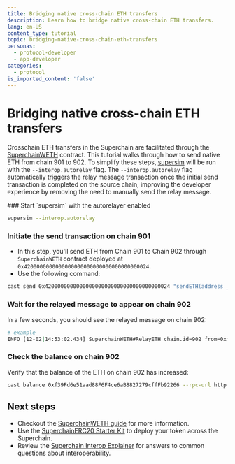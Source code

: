 ```yaml
---
title: Bridging native cross-chain ETH transfers
description: Learn how to bridge native cross-chain ETH transfers.
lang: en-US
content_type: tutorial
topic: bridging-native-cross-chain-eth-transfers
personas:
  - protocol-developer
  - app-developer
categories:
  - protocol
is_imported_content: 'false'
---
```



<InteropCallout />

# Bridging native cross-chain ETH transfers

Crosschain ETH transfers in the Superchain are facilitated through the [SuperchainWETH](https://github.com/ethereum-optimism/optimism/blob/develop/packages/contracts-bedrock/src/L2/SuperchainWETH.sol) contract.
This tutorial walks through how to send native ETH from chain 901 to 902. To simplify these steps, [supersim](/stack/interop/tools/supersim) will be run with the `--interop.autorelay` flag. The `--interop.autorelay` flag automatically triggers the relay message transaction once the initial send transaction is completed on the source chain, improving the developer experience by removing the need to manually send the relay message.


<Steps>
  ### Start `supersim` with the autorelayer enabled

  ```sh
  supersim --interop.autorelay 
  ```

  ### Initiate the send transaction on chain 901

  *   In this step, you'll send ETH from Chain 901 to Chain 902 through `SuperchainWETH` contract deployed at `0x4200000000000000000000000000000000000024`.
  *   Use the following command:

  ```sh
  cast send 0x4200000000000000000000000000000000000024 "sendETH(address _to, uint256 _chainId)" 0xf39Fd6e51aad88F6F4ce6aB8827279cffFb92266 902 --value 10ether --rpc-url http://127.0.0.1:9545 --private-key 0xac0974bec39a17e36ba4a6b4d238ff944bacb478cbed5efcae784d7bf4f2ff80
  ```

  ### Wait for the relayed message to appear on chain 902

  In a few seconds, you should see the relayed message on chain 902:

  ```sh
  # example
  INFO [12-02|14:53:02.434] SuperchainWETH#RelayETH chain.id=902 from=0xf39Fd6e51aad88F6F4ce6aB8827279cffFb92266 to=0xf39Fd6e51aad88F6F4ce6aB8827279cffFb92266 amount=10,000,000,000,000,000,000 source=901
  ```

  ### Check the balance on chain 902

  Verify that the balance of the ETH on chain 902 has increased:

  ```sh
  cast balance 0xf39Fd6e51aad88F6F4ce6aB8827279cffFb92266 --rpc-url http://127.0.0.1:9546
  ```
</Steps>

## Next steps

*   Checkout the [SuperchainWETH guide](/stack/interop/superchain-weth) for more information.
*   Use the [SuperchainERC20 Starter Kit](/app-developers/starter-kit) to deploy your token across the Superchain.
*   Review the [Superchain Interop Explainer](/stack/interop/explainer) for answers to common questions about interoperability.
